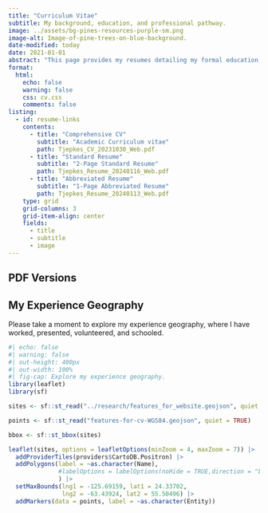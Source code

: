 ```yaml
---
title: "Curriculum Vitae"
subtitle: My background, education, and professional pathway.
image: ../assets/bg-pines-resources-purple-sm.png
image-alt: Image-of-pine-trees-on-blue-background.
date-modified: today
date: 2021-01-01
abstract: "This page provides my resumes detailing my formal education, recent professional experience, and professional skillset. Please see my full CV for a comprehensive listing of my experience."
format:
  html:
    echo: false
    warning: false
    css: cv.css
    comments: false
listing: 
  - id: resume-links
    contents:
      - title: "Comprehensive CV"
        subtitle: "Academic Curriculum vitae"
        path: Tjepkes_CV_20231030_Web.pdf
      - title: "Standard Resume"
        subtitle: "2-Page Standard Resume"
        path: Tjepkes_Resume_20240116_Web.pdf
      - title: "Abbreviated Resume"
        subtitle: "1-Page Abbreviated Resume"
        path: Tjepkes_Resume_20240113_Web.pdf
    type: grid
    grid-columns: 3
    grid-item-align: center
    fields:
      - title
      - subtitle
      - image
---
```


## PDF Versions

:::{#resume-links}
:::


## My Experience Geography

Please take a moment to explore my experience geography, where I have worked, presented, volunteered, and schooled.

```r
#| echo: false
#| warning: false
#| out-height: 400px
#| out-width: 100%
#| fig-cap: Explore my experience geography.
library(leaflet)
library(sf)

sites <- sf::st_read("../research/features_for_website.geojson", quiet = TRUE)

points <- sf::st_read("features-for-cv-WGS84.geojson", quiet = TRUE)

bbox <- sf::st_bbox(sites)

leaflet(sites, options = leafletOptions(minZoom = 4, maxZoom = 7)) |> 
  addProviderTiles(providers$CartoDB.Positron) |> 
  addPolygons(label = ~as.character(Name), 
              #labelOptions = labelOptions(noHide = TRUE,direction = "bottom")
              ) |> 
  setMaxBounds(lng1 = -125.69159, lat1 = 24.33702,
               lng2 = -63.43924, lat2 = 55.50496) |> 
  addMarkers(data = points, label = ~as.character(Entity))
```


<!-- ## Formal Education -->

<!-- My post-secondary training and education is situated at the crossroads of **wildlife ecology** and **geography** at both the undergraduate and graduate levels. These areas of specialization resonate with me due to their comprehensive and diverse nature of study, as well as their infusion of technological solutions. -->

<!-- ```{=html} -->
<!-- <div class="resume-container"> -->
<!--         <img class="profile-image" src="https://identity.missouri.edu/wp-content/uploads/2020/08/PrimarySigs-1.jpg" alt="Your Profile Image"> -->
<!--         <div class="resume-item"> -->
<!--             <div class="employer">University of Missouri</div> -->
<!--             <div class="cv-date">2023 - Present</div> -->
<!--             <div class="position">Masters [MA] - Geography</div> -->
<!--             <div class="cv-description"> -->
<!--                 <p>I am currently studying at the University of Missouri in pursuit of my Masters degree in Geography with an emphasis in Geographic Information Systems. My thesis project will combine my interests in ecological science, phenology, climate, and geospatial modeling.</p> -->
<!--             </div> -->
<!--         </div> -->
<!-- </div> -->

<!-- <div class="resume-container"> -->
<!--         <img class="profile-image" src="https://upload.wikimedia.org/wikipedia/en/8/8d/UW-Stevens_Point_Logo.jpg" alt="Your Profile Image"> -->
<!--         <div class="resume-item"> -->
<!--             <div class="employer">University of Wisconsin-Stevens Point</div> -->
<!--             <div class="cv-date">2015 - 2019</div> -->
<!--             <div class="position">Bachelors [BS] - Wildlife Ecology and Management</div> -->
<!--             <div class="cv-description"> -->
<!--                 <p>I earned my undergraduate degree in Wildlife Ecology and Management from the University of Wisconsin-Stevens Point. My minors were completed in Biology and Geographic Information Systems.</p> -->
<!--             </div> -->
<!--         </div> -->
<!-- </div> -->
<!-- ``` -->


<!-- ## Career Experience -->

<!-- My work experience over the last eight years has been in the **ecological sciences** and **conservation GIS fields**. This includes work in the academic, private, and public sectors. -->

<!-- ```{=html} -->
<!-- <div class="resume-container"> -->
<!--         <img class="profile-image" src="https://identity.missouri.edu/wp-content/uploads/2020/08/PrimarySigs-1.jpg" alt="Your Profile Image"> -->
<!--         <div class="resume-item"> -->
<!--             <div class="employer">University of Missouri</div> -->
<!--             <div class="cv-date">2023 - Present</div> -->
<!--             <div class="position">Graduate Teaching Assistant - Geography Dept</div> -->
<!--             <div class="cv-description"> -->
<!--                 <p>Deliver engaging instructional sessions to undergraduate students within discussion segments of a world regional geography course, concentrating on countries across Europe, Latin America, and North America. Duties include syllabus development, assignment evaluation, and overseeing course management system for 50+ students.</p> -->
<!--             </div> -->
<!--         </div> -->
<!-- </div> -->

<!-- <div class="resume-container"> -->
<!--         <img class="profile-image" src="https://pbs.twimg.com/profile_images/1072551094067306501/mSQAHvsw_400x400.jpg" alt="Your Profile Image"> -->
<!--         <div class="resume-item"> -->
<!--             <div class="employer">Missouri Department of Conservation</div> -->
<!--             <div class="cv-date">2022 - 2023</div> -->
<!--             <div class="position">Assistant Wildlife Diversity Coordinator - Wildlife Diversity Program</div> -->
<!--             <div class="cv-description"> -->
<!--                 <p>Collaborated with an inter-branch leadership team to implement the Missouri Bat Habitat Conservation Plan, serving as a technical lead for data reporting. Summarized large tabular datasets, analyzed spatial data from multiple enterprise geodatabases, and prepared data visualizations and summaries in RStudio and ArcGIS Pro for inclusion in federally mandated reports on statewide habitat management and bat monitoring.</p> -->
<!--             </div> -->
<!--         </div> -->
<!-- </div> -->

<!-- <div class="resume-container"> -->
<!--         <img class="profile-image" src="https://pbs.twimg.com/profile_images/1072551094067306501/mSQAHvsw_400x400.jpg" alt="Your Profile Image"> -->
<!--         <div class="resume-item"> -->
<!--             <div class="employer">Missouri Department of Conservation</div> -->
<!--             <div class="cv-date">2022 - 2022</div> -->
<!--             <div class="position">Wildlife Biologist - Furbearer Program</div> -->
<!--             <div class="cv-description"> -->
<!--                 <p>Served in a technical role for a statewide furbearer program, contributing to large portions of the research and management of furbearing species in Missouri. Managed large-scale data sets of furbearer harvest records, public observations, and other data into multi-dimensional relational databases, utilizing GIS mapping and programmatic software. Generated and presented informative population summaries, data visualizations, and other data-driven reports for internal and external stakeholders.</p> -->
<!--             </div> -->
<!--         </div> -->
<!-- </div> -->

<!-- <div class="resume-container"> -->
<!--         <img class="profile-image" src="https://pbs.twimg.com/profile_images/1072551094067306501/mSQAHvsw_400x400.jpg" alt="Your Profile Image"> -->
<!--         <div class="resume-item"> -->
<!--             <div class="employer">Missouri Department of Conservation</div> -->
<!--             <div class="cv-date">2020 - 2022</div> -->
<!--             <div class="position">Assistant Natural History Biologist - Black Bear Program</div> -->
<!--             <div class="cv-description"> -->
<!--                 <p>Led field and technical operations for a statewide black bear research and management program. Coordinated the monitoring of tagged black bears via ground and aerial telemetry, satellite web services, and physical capture of individuals while utilizing mobile GIS solutions for navigation and data collection. Developed and maintained black bear observation and biological databases using desktop GIS software and relational databases, ensuring the continuity of data integrity.</p> -->
<!--             </div> -->
<!--         </div> -->
<!-- </div> -->
<!-- ``` -->

<!-- ## Techincal Proficiencies -->

<!-- My entire career has emphasized the use of technologies to organize, create, and present. I enjoy learning new skills and languages during personal and professional projects, making a point to try new workflows when I can. -->

<!-- ```{=html} -->
<!-- <div class="resume-container"> -->
<!--         <img class="profile-image" src="../assets/img-geospatial-cover.webp" alt="Your Profile Image"> -->
<!--         <div class="resume-item"> -->
<!--             <div class="employer">GIS & Cartography</div> -->
<!--             <div class="position"></div> -->
<!--             <div class="cv-description"> -->
<!--                 <p>Spatial data creation, management, and analysis using desktop, web, and mobile GIS software. Static and dynamic cartographic design using QGIS and ArcGIS mapping software. Geoprocessing workflows in ArcGIS ModelBuilder and Jupyter Notebooks.</p> -->
<!--             </div> -->
<!--         </div> -->
<!-- </div> -->

<!-- <div class="resume-container"> -->
<!--         <img class="profile-image" src="../assets/img-computer.png" alt="Your Profile Image"> -->
<!--         <div class="resume-item"> -->
<!--             <div class="employer">Research & Reporting</div> -->
<!--             <div class="position"></div> -->
<!--             <div class="cv-description"> -->
<!--                 <p>Data entry, management, and analysis using Program R, Microsoft Excel, Access, and SQL Server. Reproducible report design and development in Microsoft Word, R Markdown, and Quarto. Knowledge of scientific methods and research project development.</p> -->
<!--             </div> -->
<!--         </div> -->
<!-- </div> -->

<!-- <div class="resume-container"> -->
<!--         <img class="profile-image" src="../assets/img-data-viz.jpg" alt="Your Profile Image"> -->
<!--         <div class="resume-item"> -->
<!--             <div class="employer">Design & Visualization</div> -->
<!--             <div class="position"></div> -->
<!--             <div class="cv-description"> -->
<!--                 <p>Front-end web development with HTML/CSS. Version control using git/GitHub. Proficient in data visualization for technical and creative projects using common R packages and Python libraries.</p> -->
<!--             </div> -->
<!--         </div> -->
<!-- </div> -->


<!-- ``` -->